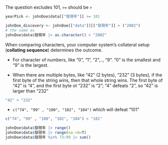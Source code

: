 
The question excludes 101, `>=` should be `>`
```r
yearPick <- johnDoe$data[["發現年"]] >= 101
```


 
```r
johnDoe_discovery <- johnDoe[["data"]][["發現年"]] > ("2002")
# the same as
johnDoe$data$發現年 |> as.character() > "2002"
```

When comparing characters, your computer system's collateral setup (**collating sequence**) determines the outcome. 
  
   *  For character of numbers, like "0", "1", "2",.., "9". "0" is the smallest and "9" is the largest.
   
   *  When there are multiple bytes, like "42" (2 bytes), "232" (3 bytes), if the first byte of the string wins, then that whole string wins. The first byte of "42" is "4", and the first byte ot "232" is "2"; "4" defeats "2", so "42" is larger than "232"
   
```r
"42" > "232"
```

   * `c("74", "99" , "100", "102", "104")` which will defeat "101"
  
```r
c("74", "99" , "100", "102", "104") > "101"
```


```r
johnDoe$data$發現年 |> range()
johnDoe$data$發現年 |> range(na.rm=T)
johnDoe$data$發現年 %in% 73:99 |> sum()
```

